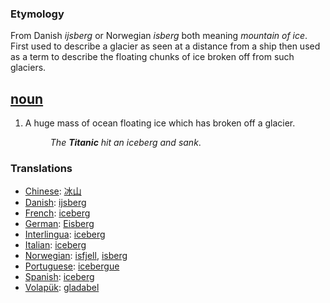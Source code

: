 === Etymology ===
From Danish ''ijsberg'' or Norwegian ''isberg'' both meaning ''mountain of ice''. First used to describe a glacier as seen at a distance from a ship then used as a term to describe the floating chunks of ice broken off from such glaciers.

== [[noun]] ==
#A huge mass of ocean floating ice which has broken off a glacier.
#:''The '''Titanic''' hit an iceberg and sank''.

=== Translations ===
*[[Chinese]]: [[冰山]]
*[[Danish]]: [[ijsberg]]
*[[French]]: [[iceberg]]
*[[German]]: [[Eisberg]]
*[[Interlingua]]: [[iceberg]]
*[[Italian]]: [[iceberg]]
*[[Norwegian]]: [[isfjell]], [[isberg]]
*[[Portuguese]]: [[icebergue]]
*[[Spanish]]: [[iceberg]]
*[[Volapük]]: [[gladabel]]
